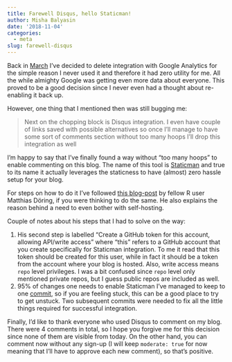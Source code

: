 ```yaml
---
title: Farewell Disqus, hello Staticman!
author: Misha Balyasin
date: '2018-11-04'
categories:
  - meta
slug: farewell-disqus
---
```


Back in [March](https://www.mishabalyasin.com/2018/03/03/ethics-in-data-science/) I've decided to delete integration with Google Analytics for the simple reason I never used it and therefore it had zero utility for me. All the while almighty Google was getting even more data about everyone. This proved to be a good decision since I never even had a thought about re-enabling it back up.

However, one thing that I mentioned then was still bugging me:

> Next on the chopping block is Disqus integration. I even have couple of links saved with possible alternatives so once I’ll manage to have some sort of comments section without too many hoops I’ll drop this integration as well

I'm happy to say that I've finally found a way without "too many hoops" to enable commenting on this blog. The name of this tool is [Staticman](https://staticman.net/) and true to its name it actually leverages the staticness to have (almost) zero hassle setup for your blog.

For steps on how to do it I've followed [this blog-post](https://www.datascienceblog.net/post/other/staticman_comments/) by fellow R user Matthias Döring, if you were thinking to do the same. He also explains the reason behind a need to even bother with self-hosting.

Couple of notes about his steps that I had to solve on the way:

1. His second step is labelled "Create a GitHub token for this account, allowing API/write access" where "this" refers to a GitHub account that you create specifically for Staticman integration. To me it read that this token should be created for this user, while in fact it should be a token from the account where your blog is hosted. Also, write access means `repo` level privileges. I was a bit confused since `repo` level only mentioned private repos, but I guess public repos are included as well.
2. 95% of changes one needs to enable Staticman I've managed to keep to one [commit](https://github.com/romatik/netlify-blog/commit/3425f2c7fd25200986df7b8207d52cea3f34cb07), so if you are feeling stuck, this can be a good place to try to get unstuck. Two subsequent commits were needed to fix all the little things required for successful integration.

Finally, I'd like to thank everyone who used Disqus to comment on my blog. There were 4 comments in total, so I hope you forgive me for this decision since none of them are visible from today. On the other hand, you can comment now without any sign-up (I will keep `moderate: true` for now meaning that I'll have to approve each new comment), so that's positive.
